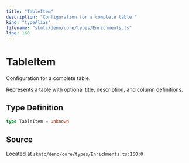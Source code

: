 ```yaml
---
title: "TableItem"
description: "Configuration for a complete table."
kind: "typeAlias"
filename: "skmtc/deno/core/types/Enrichments.ts"
line: 160
---
```


# TableItem

Configuration for a complete table.

Represents a table with optional title, description, and column definitions.

## Type Definition

```typescript
type TableItem = unknown
```

## Source

Located at `skmtc/deno/core/types/Enrichments.ts:160:0`
